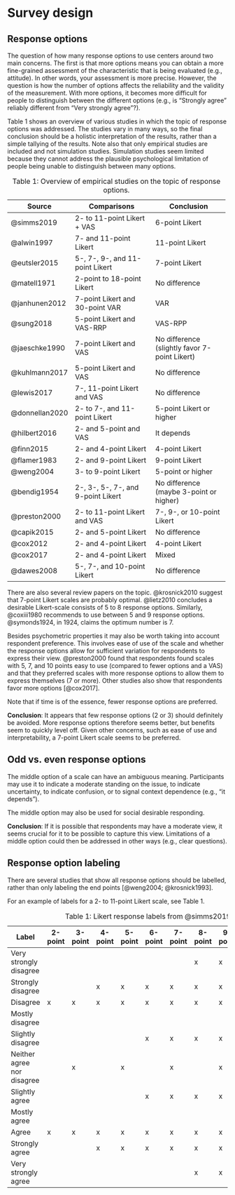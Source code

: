 # Survey design

## Response options

The question of how many response options to use centers around two main concerns. The first is that more options means you can obtain a more fine-grained assessment of the characteristic that is being evaluated (e.g., attitude). In other words, your assessment is more precise. However, the question is how the number of options affects the reliability and the validity of the measurement. With more options, it becomes more difficult for people to distinguish between the different options (e.g., is "Strongly agree" reliably different from "Very strongly agree"?).

Table 1 shows an overview of various studies in which the topic of response options was addressed. The studies vary in many ways, so the final conclusion should be a holistic interpretation of the results, rather than a simple tallying of the results. Note also that only empirical studies are included and not simulation studies. Simulation studies seem limited because they cannot address the plausible psychological limitation of people being unable to distinguish between many options.

+----------------+------------------------------------+---------------------------------+
| Source         | Comparisons                        | Conclusion                      |
+================+====================================+=================================+
| @simms2019     | 2- to 11-point Likert + VAS        | 6-point Likert                  |
+----------------+------------------------------------+---------------------------------+
| @alwin1997     | 7- and 11-point Likert             | 11-point Likert                 |
+----------------+------------------------------------+---------------------------------+
| @eutsler2015   | 5-, 7-, 9-, and 11-point Likert    | 7-point Likert                  |
+----------------+------------------------------------+---------------------------------+
| @matell1971    | 2-point to 18-point Likert         | No difference                   |
+----------------+------------------------------------+---------------------------------+
| @janhunen2012  | 7-point Likert and 30-point VAR    | VAR                             |
+----------------+------------------------------------+---------------------------------+
| @sung2018      | 5-point Likert and VAS-RRP         | VAS-RPP                         |
+----------------+------------------------------------+---------------------------------+
| @jaeschke1990  | 7-point Likert and VAS             | No difference\                  |
|                |                                    | (slightly favor 7-point Likert) |
+----------------+------------------------------------+---------------------------------+
| @kuhlmann2017  | 5-point Likert and VAS             | No difference                   |
+----------------+------------------------------------+---------------------------------+
| @lewis2017     | 7-, 11-point Likert and VAS        | No difference                   |
+----------------+------------------------------------+---------------------------------+
| @donnellan2020 | 2- to 7-, and 11-point Likert      | 5-point Likert or higher        |
+----------------+------------------------------------+---------------------------------+
| @hilbert2016   | 2- and 5-point and VAS             | It depends                      |
+----------------+------------------------------------+---------------------------------+
| @finn2015      | 2- and 4-point Likert              | 4-point Likert                  |
+----------------+------------------------------------+---------------------------------+
| @flamer1983    | 2- and 9-point Likert              | 9-point Likert                  |
+----------------+------------------------------------+---------------------------------+
| @weng2004      | 3- to 9-point Likert               | 5-point or higher               |
+----------------+------------------------------------+---------------------------------+
| @bendig1954    | 2-, 3-, 5-, 7-, and 9-point Likert | No difference\                  |
|                |                                    | (maybe 3-point or higher)       |
+----------------+------------------------------------+---------------------------------+
| @preston2000   | 2- to 11-point Likert and VAS      | 7-, 9-, or 10-point Likert      |
+----------------+------------------------------------+---------------------------------+
| @capik2015     | 2- and 5-point Likert              | No difference                   |
+----------------+------------------------------------+---------------------------------+
| @cox2012       | 2- and 4-point Likert              | 4-point Likert                  |
+----------------+------------------------------------+---------------------------------+
| @cox2017       | 2- and 4-point Likert              | Mixed                           |
+----------------+------------------------------------+---------------------------------+
| @dawes2008     | 5-, 7-, and 10-point Likert        | No difference                   |
+----------------+------------------------------------+---------------------------------+

: Table 1: Overview of empirical studies on the topic of response options.

There are also several review papers on the topic. @krosnick2010 suggest that 7-point Likert scales are probably optimal. @lietz2010 concludes a desirable Likert-scale consists of 5 to 8 response options. Similarly, @coxiii1980 recommends to use between 5 and 9 response options. @symonds1924, in 1924, claims the optimum number is 7.

Besides psychometric properties it may also be worth taking into account respondent preference. This involves ease of use of the scale and whether the response options allow for sufficient variation for respondents to express their view. @preston2000 found that respondents found scales with 5, 7, and 10 points easy to use (compared to fewer options and a VAS) and that they preferred scales with more response options to allow them to express themselves (7 or more). Other studies also show that respondents favor more options [@cox2017].

Note that if time is of the essence, fewer response options are preferred.

**Conclusion**: It appears that few response options (2 or 3) should definitely be avoided. More response options therefore seems better, but benefits seem to quickly level off. Given other concerns, such as ease of use and interpretability, a 7-point Likert scale seems to be preferred.

## Odd vs. even response options

The middle option of a scale can have an ambiguous meaning. Participants may use it to indicate a moderate standing on the issue, to indicate uncertainty, to indicate confusion, or to signal context dependence (e.g., "it depends").

The middle option may also be used for social desirable responding.

**Conclusion**: If it is possible that respondents may have a moderate view, it seems crucial for it to be possible to capture this view. Limitations of a middle option could then be addressed in other ways (e.g., clear questions).

## Response option labeling

There are several studies that show all response options should be labelled, rather than only labeling the end points [@weng2004; @krosnick1993].

For an example of labels for a 2- to 11-point Likert scale, see Table 1.

::: {#likert-labels-table}
| Label                      | 2-point | 3-point | 4-point | 5-point | 6-point | 7-point | 8-point | 9-point | 10-point | 11-point |
|----------------------------|---------|---------|---------|---------|---------|---------|---------|---------|----------|----------|
| Very strongly disagree     |         |         |         |         |         |         | x       | x       | x        | x        |
| Strongly disagree          |         |         | x       | x       | x       | x       | x       | x       | x        | x        |
| Disagree                   | x       | x       | x       | x       | x       | x       | x       | x       | x        | x        |
| Mostly disagree            |         |         |         |         |         |         |         |         | x        | x        |
| Slightly disagree          |         |         |         |         | x       | x       | x       | x       | x        | x        |
| Neither agree nor disagree |         | x       |         | x       |         | x       |         | x       |          | x        |
| Slightly agree             |         |         |         |         | x       | x       | x       | x       | x        | x        |
| Mostly agree               |         |         |         |         |         |         |         |         | x        | x        |
| Agree                      | x       | x       | x       | x       | x       | x       | x       | x       | x        | x        |
| Strongly agree             |         |         | x       | x       | x       | x       | x       | x       | x        | x        |
| Very strongly agree        |         |         |         |         |         |         | x       | x       | x        | x        |

: Table 1: Likert response labels from @simms2019
:::

